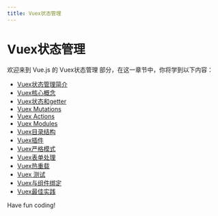 ```yaml
---
title: Vuex状态管理
---
```


# Vuex状态管理

欢迎来到 Vue.js 的 Vuex状态管理 部分，在这一章节中，你将学到以下内容：

- [Vuex状态管理简介](./0-introduction-to-vuex-state-management.mdx)
- [Vuex核心概念](./1-vuex-core-concepts.mdx)
- [Vuex状态和getter](./2-vuex-status-and-getter.mdx)
- [Vuex Mutations](./3-vuex-mutations.mdx)
- [Vuex Actions](./4-vuex-actions.mdx)
- [Vuex Modules](./5-vuex-modules.mdx)
- [Vuex目录结构](./6-vuex-directory-structure.mdx)
- [Vuex插件](./7-vuex-plugin.mdx)
- [Vuex严格模式](./8-vuex-strict-mode.mdx)
- [Vuex表单处理](./9-vuex-form-processing.mdx)
- [Vuex热重载](./10-vuex-hot-reload.mdx)
- [Vuex 测试](./11-vuex-test.mdx)
- [Vuex与组件绑定](./12-vuex-is-tied-to-a-component.mdx)
- [Vuex最佳实践](./13-vuex-best-practices.mdx)

Have fun coding!